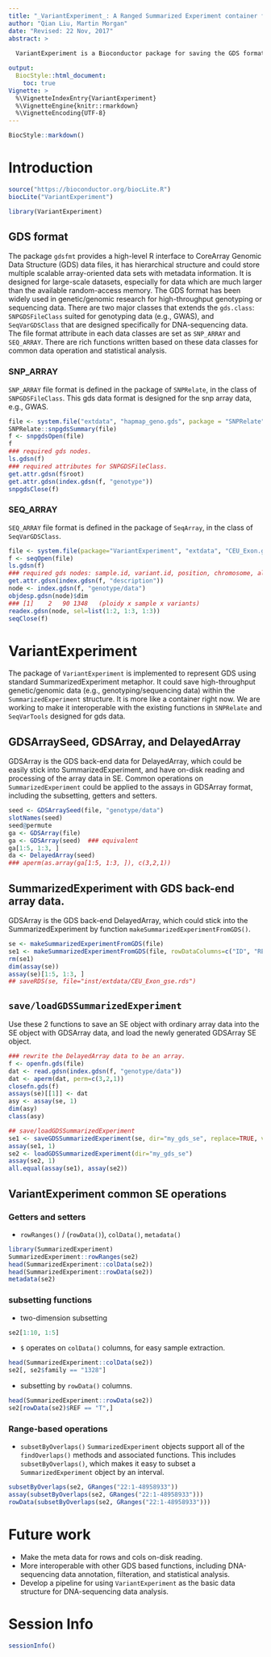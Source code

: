 ```yaml
---
title: "_VariantExperiment_: A Ranged Summarized Experiment container for GDS back end data"
author: "Qian Liu, Martin Morgan"
date: "Revised: 22 Nov, 2017"
abstract: >
  
  VariantExperiment is a Bioconductor package for saving the GDS format data into SummarizedExperiment object. The high-throughput genetic/genomic data saved in GDS format is converted into GDSArray object, which is an GDS back-end DelayedArray, and then stick into SummarizedExperiment to achieve on-disk reading and processing of array data with common SummarizedExperiment operation. 

output:
  BiocStyle::html_document:
    toc: true
Vignette: >
  %\VignetteIndexEntry{VariantExperiment}
  %\VignetteEngine{knitr::rmarkdown}
  %\VignetteEncoding{UTF-8}
---
```


```r
BiocStyle::markdown()
```

# Introduction 

```r
source("https://bioconductor.org/biocLite.R")
biocLite("VariantExperiment")
```

```r
library(VariantExperiment)
```
## GDS format
The package `gdsfmt` provides a high-level R interface to CoreArray Genomic Data Structure (GDS) data files, it has hierarchical structure and could store multiple scalable array-oriented data sets with metadata information. It is designed for large-scale datasets, especially for data which are much larger than the available random-access memory. The GDS format has been widely used in genetic/genomic research for high-throughput genotyping or sequencing data. There are two major classes that extends the `gds.class`: `SNPGDSFileClass` suited for genotyping data (e.g., GWAS), and `SeqVarGDSClass` that are designed specifically for DNA-sequencing data. The file format attribute in each data classes are set as `SNP_ARRAY` and `SEQ_ARRAY`. There are rich functions written based on these data classes for common data operation and statistical analysis. 

### SNP_ARRAY 
`SNP_ARRAY` file format is defined in the package of `SNPRelate`, in the class of `SNPGDSFileClass`. This gds data format is designed for the snp array data, e.g., GWAS. 

```r
file <- system.file("extdata", "hapmap_geno.gds", package = "SNPRelate")
SNPRelate::snpgdsSummary(file)
f <- snpgdsOpen(file)
f
### required gds nodes.
ls.gdsn(f)
### required attributes for SNPGDSFileClass. 
get.attr.gdsn(f$root)
get.attr.gdsn(index.gdsn(f, "genotype"))
snpgdsClose(f)
```
### SEQ_ARRAY
`SEQ_ARRAY` file format is defined in the package of `SeqArray`, in the class of `SeqVarGDSClass`.
```r
file <- system.file(package="VariantExperiment", "extdata", "CEU_Exon.gds")
f <- seqOpen(file)
ls.gdsn(f)
### required gds nodes: sample.id, variant.id, position, chromosome, allele, and genotype.
get.attr.gdsn(index.gdsn(f, "description"))
node <- index.gdsn(f, "genotype/data")
objdesp.gdsn(node)$dim
### [1]    2   90 1348   (ploidy x sample x variants)
readex.gdsn(node, sel=list(1:2, 1:3, 1:3))
seqClose(f)
```

# VariantExperiment
The package of `VariantExperiment` is implemented to represent GDS using standard SummarizedExperiment metaphor. It could save high-throughput genetic/genomic data (e.g., genotyping/sequencing data) within the `SummarizedExperiment` structure. It is more like a container right now. We are working to make it interoperable with the existing functions in `SNPRelate` and `SeqVarTools` designed for gds data. 

## GDSArraySeed, GDSArray, and DelayedArray

GDSArray is the GDS back-end data for DelayedArray, which could be easily stick into SummarizedExperiment, and have on-disk reading and processing of the array data in SE. Common operations on `SummarizedExperiment` could be applied to the assays in GDSArray format, including the subsetting, getters and setters.  
```r
seed <- GDSArraySeed(file, "genotype/data")
slotNames(seed)
seed@permute
ga <- GDSArray(file)  
ga <- GDSArray(seed)  ### equivalent
ga[1:5, 1:3, ]
da <- DelayedArray(seed)
### aperm(as.array(ga[1:5, 1:3, ]), c(3,2,1))
```

## SummarizedExperiment with GDS back-end array data.

GDSArray is the GDS back-end DelayedArray, which could stick into the SummarizedExperiment by function `makeSummarizedExperimentFromGDS()`. 
```r
se <- makeSummarizedExperimentFromGDS(file)
se1 <- makeSummarizedExperimentFromGDS(file, rowDataColumns=c("ID", "REF", "ALT"), colDataColumns=c("family"))
rm(se1)
dim(assay(se))
assay(se)[1:5, 1:3, ]
## saveRDS(se, file="inst/extdata/CEU_Exon_gse.rds")
```


## `save/loadGDSSummarizedExperiment`
Use these 2 functions to save an SE object with ordinary array data into the SE object with GDSArray data, and load the newly generated GDSArray SE object. 

```r
### rewrite the DelayedArray data to be an array.
f <- openfn.gds(file)
dat <- read.gdsn(index.gdsn(f, "genotype/data"))
dat <- aperm(dat, perm=c(3,2,1))
closefn.gds(f)
assays(se)[[1]] <- dat
asy <- assay(se, 1)
dim(asy)
class(asy)

## save/loadGDSSummarizedExperiment
se1 <- saveGDSSummarizedExperiment(se, dir="my_gds_se", replace=TRUE, verbose=TRUE)
assay(se1, 1)
se2 <- loadGDSSummarizedExperiment(dir="my_gds_se")
assay(se2, 1)
all.equal(assay(se1), assay(se2))
```

## VariantExperiment common SE operations
### Getters and setters
- `rowRanges()` / (`rowData()`), `colData()`, `metadata()`
```r
library(SummarizedExperiment)
SummarizedExperiment::rowRanges(se2)
head(SummarizedExperiment::colData(se2))
head(SummarizedExperiment::rowData(se2))
metadata(se2)
```

### subsetting functions
- two-dimension subsetting
```r
se2[1:10, 1:5]
```
- `$` operates on `colData()` columns, for easy sample extraction.
```r
head(SummarizedExperiment::colData(se2))
se2[, se2$family == "1328"]
```
- subsetting by `rowData()` columns.
```r
head(SummarizedExperiment::rowData(se2))
se2[rowData(se2)$REF == "T",]
```

### Range-based operations

- `subsetByOverlaps()`
`SummarizedExperiment` objects support all of the `findOverlaps()` methods and associated functions.  This includes `subsetByOverlaps()`, which makes it easy to subset a `SummarizedExperiment` object by an interval.

```r
subsetByOverlaps(se2, GRanges("22:1-48958933"))
assay(subsetByOverlaps(se2, GRanges("22:1-48958933")))
rowData(subsetByOverlaps(se2, GRanges("22:1-48958933")))
```


# Future work
- Make the meta data for rows and cols on-disk reading. 
- More interoperable with other GDS based functions, including DNA-sequencing data annotation, filteration, and statistical analysis. 
- Develop a pipeline for using `VariantExperiment` as the basic data structure for DNA-sequencing data analysis.  

# Session Info
```r
sessionInfo()
```

